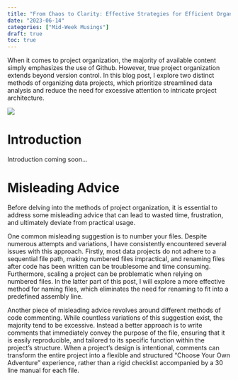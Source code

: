 ```yaml
---
title: "From Chaos to Clarity: Effective Strategies for Efficient Organization"
date: "2023-06-14"
categories: ["Mid-Week Musings"]
draft: true
toc: true
---
```


When it comes to project organization, the majority of available content simply emphasizes the use of Github. However, true project organization extends beyond version control. In this blog post, I explore two distinct methods of organizing data projects, which prioritize streamlined data analysis and reduce the need for excessive attention to intricate project architecture. 

![](img.webp)

# Introduction 

Introduction coming soon... 

# Misleading Advice 

Before delving into the methods of project organization, it is essential to address some misleading advice that can lead to wasted time, frustration, and ultimately deviate from practical usage. 

One common misleading suggestion is to number your files. Despite numerous attempts and variations, I have consistently encountered several issues with this approach. Firstly, most data projects do not adhere to a sequential file path, making numbered files impractical, and renaming files after code has been written can be troublesome and time consuming. Furthermore, scaling a project can be problematic when relying on numbered files. In the latter part of this post, I will explore a more effective method for naming files, which eliminates the need for renaming to fit into a predefined assembly line. 

Another piece of misleading advice revolves around different methods of code commenting. While countless variations of this suggestion exist, the majority tend to be excessive. Instead a better approach is to write comments that immediately convey the purpose of the file, ensuring that it is easily reproducible, and tailored to its specific function within the project’s structure. When a project’s design is intentional, comments can transform the entire project into a flexible and structured “Choose Your Own Adventure” experience, rather than a rigid checklist accompanied by a 30 line manual for each file. 
